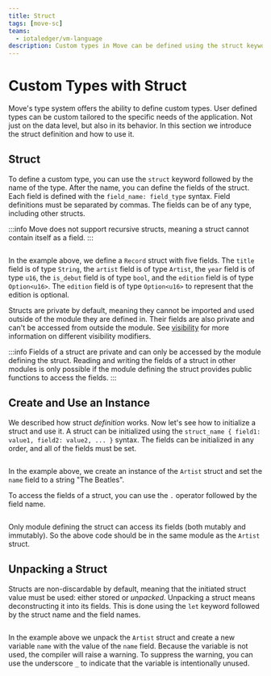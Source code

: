 ```yaml
---
title: Struct
tags: [move-sc]
teams:
  - iotaledger/vm-language
description: Custom types in Move can be defined using the struct keyword. This section covers the struct definition, how to create and use an instance, and how to unpack a struct.
---
```



# Custom Types with Struct

Move's type system offers the ability to define custom types. User defined types can be custom
tailored to the specific needs of the application. Not just on the data level, but also in its
behavior. In this section we introduce the struct definition and how to use it.

## Struct

To define a custom type, you can use the `struct` keyword followed by the name of the type. After
the name, you can define the fields of the struct. Each field is defined with the
`field_name: field_type` syntax. Field definitions must be separated by commas. The fields can be of
any type, including other structs.

:::info
Move does not support recursive structs, meaning a struct cannot contain itself as a field.
:::

```move file=<rootDir>/docs/examples/move/move-overview/struct.move#L11-L29
```


In the example above, we define a `Record` struct with five fields. The `title` field is of type
`String`, the `artist` field is of type `Artist`, the `year` field is of type `u16`, the `is_debut`
field is of type `bool`, and the `edition` field is of type `Option<u16>`. The `edition` field is of
type `Option<u16>` to represent that the edition is optional.

Structs are private by default, meaning they cannot be imported and used outside of the module they
are defined in. Their fields are also private and can't be accessed from outside the module. See
[visibility](../visibility.mdx) for more information on different visibility modifiers.

:::info
Fields of a struct are private and can only be accessed by the module defining the struct. Reading
and writing the fields of a struct in other modules is only possible if the module defining the
struct provides public functions to access the fields.
:::

## Create and Use an Instance

We described how struct _definition_ works. Now let's see how to initialize a struct and use it. A
struct can be initialized using the `struct_name { field1: value1, field2: value2, ... }` syntax.
The fields can be initialized in any order, and all of the fields must be set.

```move file=<rootDir>/docs/examples/move/move-overview/struct.move#L35-L37
```

In the example above, we create an instance of the `Artist` struct and set the `name` field to a
string "The Beatles".

To access the fields of a struct, you can use the `.` operator followed by the field name.

```move file=<rootDir>/docs/examples/move/move-overview/struct.move#L41-L51
```

Only module defining the struct can access its fields (both mutably and immutably). So the above
code should be in the same module as the `Artist` struct.


## Unpacking a Struct

Structs are non-discardable by default, meaning that the initiated struct value must be used: either
stored or _unpacked_. Unpacking a struct means deconstructing it into its fields. This is done using
the `let` keyword followed by the struct name and the field names.

```move file=<rootDir>/docs/examples/move/move-overview/struct.move#L55-L57
```

In the example above we unpack the `Artist` struct and create a new variable `name` with the value
of the `name` field. Because the variable is not used, the compiler will raise a warning. To
suppress the warning, you can use the underscore `_` to indicate that the variable is intentionally
unused.

```move file=<rootDir>/docs/examples/move/move-overview/struct.move#L65-L66
```
